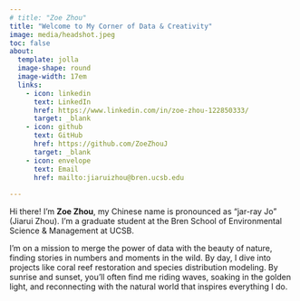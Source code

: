 ```yaml
---
# title: "Zoe Zhou"
title: "Welcome to My Corner of Data & Creativity"
image: media/headshot.jpeg
toc: false
about:
  template: jolla
  image-shape: round
  image-width: 17em
  links:
    - icon: linkedin
      text: LinkedIn
      href: https://www.linkedin.com/in/zoe-zhou-122850333/
      target: _blank 
    - icon: github
      text: GitHub
      href: https://github.com/ZoeZhouJ
      target: _blank 
    - icon: envelope
      text: Email
      href: mailto:jiaruizhou@bren.ucsb.edu
  
---
```


Hi there! I'm **Zoe Zhou**, my Chinese name is pronounced as "jar-ray Jo" (Jiarui Zhou). I'm a graduate student at the Bren School of Environmental Science & Management at UCSB. 

I’m on a mission to merge the power of data with the beauty of nature, finding stories in numbers and moments in the wild. By day, I dive into projects like coral reef restoration and species distribution modeling. By sunrise and sunset, you’ll often find me riding waves, soaking in the golden light, and reconnecting with the natural world that inspires everything I do.





